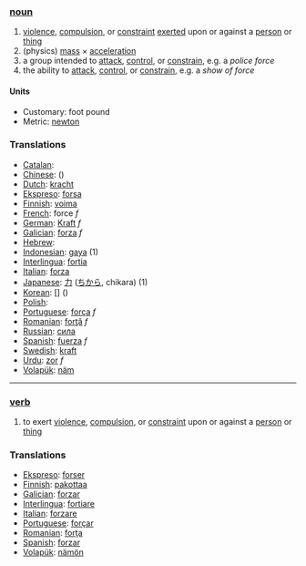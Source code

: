 === [[noun]] ===
# [[violence]], [[compulsion]], or [[constraint]] [[exerted]] upon or against a [[person]] or [[thing]]
# (physics) [[mass]] &times; [[acceleration]]
# a group intended to [[attack]], [[control]], or [[constrain]], e.g. a ''police force''
# the ability to [[attack]], [[control]], or [[constrain]], e.g. a ''show of force''

====Units====

*Customary: foot pound
*Metric: [[newton]]

=== Translations ===

*[[Catalan]]: [[]] '' ''
*[[Chinese]]: [[]] ()
*[[Dutch]]: [[kracht]]
*[[Ekspreso]]: [[forsa]]
*[[Finnish]]: [[voima]]
*[[French]]: force ''f''
*[[German]]: [[Kraft]] ''f''
*[[Galician]]: [[forza]] ''f''
*[[Hebrew]]: [[]] '' ''
*[[Indonesian]]: [[gaya]] (1)
*[[Interlingua]]: [[fortia]]
*[[Italian]]: [[forza]] 
*[[Japanese]]: [[力]] ([[ちから]], chikara) (1)
*[[Korean]]: [[]] [] ()
*[[Polish]]: [[]]
*[[Portuguese]]: [[força]] ''f''
*[[Romanian]]: [[forţă]] ''f''
*[[Russian]]: [[сила]]
*[[Spanish]]: [[fuerza]] ''f''
*[[Swedish]]: [[kraft]]
*[[Urdu]]: [[zor]] ''f''
*[[Volapük]]: [[näm]]

----

=== [[verb]] ===
# to exert [[violence]], [[compulsion]], or [[constraint]] upon or against a [[person]] or [[thing]]

=== Translations ===

*[[Ekspreso]]: [[forser]]
*[[Finnish]]: [[pakottaa]]
*[[Galician]]: [[forzar]]
*[[Interlingua]]: [[fortiare]]
*[[Italian]]: [[forzare]] 
*[[Portuguese]]: [[forçar]]
*[[Romanian]]: [[forţa]]
*[[Spanish]]: [[forzar]]
*[[Volapük]]: [[nämön]]